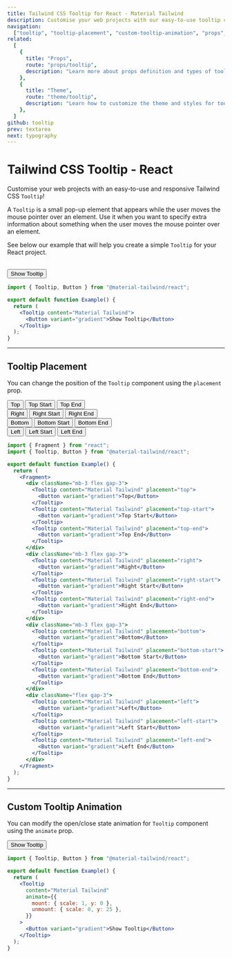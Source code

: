```yaml
---
title: Tailwind CSS Tooltip for React - Material Tailwind
description: Customise your web projects with our easy-to-use tooltip component for Tailwind CSS and React using Material Design guidelines.
navigation:
  ["tooltip", "tooltip-placement", "custom-tooltip-animation", "props", "theme"]
related:
  [
    {
      title: "Props",
      route: "props/tooltip",
      description: "Learn more about props definition and types of tooltip components.",
    },
    {
      title: "Theme",
      route: "theme/tooltip",
      description: "Learn how to customize the theme and styles for tooltip components.",
    },
  ]
github: tooltip
prev: textarea
next: typography
---
```


# Tailwind CSS Tooltip - React

Customise your web projects with an easy-to-use and responsive Tailwind CSS <Code>Tooltip</Code>!

A <Code>Tooltip</Code> is a small pop-up element that appears while the user moves the mouse pointer over an element. Use it when you want to specify extra information about something when the user moves the mouse pointer over an element.

See below our example that will help you create a simple <Code>Tooltip</Code> for your React project.

<br />

<ComponentDemo id="tooltip">
  <Tooltip content="Material Tailwind">
    <Button variant="gradient">Show Tooltip</Button>
  </Tooltip>
</ComponentDemo>

```jsx
import { Tooltip, Button } from "@material-tailwind/react";

export default function Example() {
  return (
    <Tooltip content="Material Tailwind">
      <Button variant="gradient">Show Tooltip</Button>
    </Tooltip>
  );
}
```

---

## Tooltip Placement

You can change the position of the <Code>Tooltip</Code> component using the <Code>placement</Code> prop.

<ComponentDemo id="tooltip-placement">
  <div className="mb-3 flex gap-3">
    <Tooltip content="Material Tailwind" placement="top">
      <Button variant="gradient">Top</Button>
    </Tooltip>
    <Tooltip content="Material Tailwind" placement="top-start">
      <Button variant="gradient">Top Start</Button>
    </Tooltip>
    <Tooltip content="Material Tailwind" placement="top-end">
      <Button variant="gradient">Top End</Button>
    </Tooltip>
  </div>
  <div className="mb-3 flex gap-3">
    <Tooltip content="Material Tailwind" placement="right">
      <Button variant="gradient">Right</Button>
    </Tooltip>
    <Tooltip content="Material Tailwind" placement="right-start">
      <Button variant="gradient">Right Start</Button>
    </Tooltip>
    <Tooltip content="Material Tailwind" placement="right-end">
      <Button variant="gradient">Right End</Button>
    </Tooltip>
  </div>
  <div className="mb-3 flex gap-3">
    <Tooltip content="Material Tailwind" placement="bottom">
      <Button variant="gradient">Bottom</Button>
    </Tooltip>
    <Tooltip content="Material Tailwind" placement="bottom-start">
      <Button variant="gradient">Bottom Start</Button>
    </Tooltip>
    <Tooltip content="Material Tailwind" placement="bottom-end">
      <Button variant="gradient">Bottom End</Button>
    </Tooltip>
  </div>
  <div className="flex gap-3">
    <Tooltip content="Material Tailwind" placement="left">
      <Button variant="gradient">Left</Button>
    </Tooltip>
    <Tooltip content="Material Tailwind" placement="left-start">
      <Button variant="gradient">Left Start</Button>
    </Tooltip>
    <Tooltip content="Material Tailwind" placement="left-end">
      <Button variant="gradient">Left End</Button>
    </Tooltip>
  </div>
</ComponentDemo>

```jsx
import { Fragment } from "react";
import { Tooltip, Button } from "@material-tailwind/react";

export default function Example() {
  return (
    <Fragment>
      <div className="mb-3 flex gap-3">
        <Tooltip content="Material Tailwind" placement="top">
          <Button variant="gradient">Top</Button>
        </Tooltip>
        <Tooltip content="Material Tailwind" placement="top-start">
          <Button variant="gradient">Top Start</Button>
        </Tooltip>
        <Tooltip content="Material Tailwind" placement="top-end">
          <Button variant="gradient">Top End</Button>
        </Tooltip>
      </div>
      <div className="mb-3 flex gap-3">
        <Tooltip content="Material Tailwind" placement="right">
          <Button variant="gradient">Right</Button>
        </Tooltip>
        <Tooltip content="Material Tailwind" placement="right-start">
          <Button variant="gradient">Right Start</Button>
        </Tooltip>
        <Tooltip content="Material Tailwind" placement="right-end">
          <Button variant="gradient">Right End</Button>
        </Tooltip>
      </div>
      <div className="mb-3 flex gap-3">
        <Tooltip content="Material Tailwind" placement="bottom">
          <Button variant="gradient">Bottom</Button>
        </Tooltip>
        <Tooltip content="Material Tailwind" placement="bottom-start">
          <Button variant="gradient">Bottom Start</Button>
        </Tooltip>
        <Tooltip content="Material Tailwind" placement="bottom-end">
          <Button variant="gradient">Bottom End</Button>
        </Tooltip>
      </div>
      <div className="flex gap-3">
        <Tooltip content="Material Tailwind" placement="left">
          <Button variant="gradient">Left</Button>
        </Tooltip>
        <Tooltip content="Material Tailwind" placement="left-start">
          <Button variant="gradient">Left Start</Button>
        </Tooltip>
        <Tooltip content="Material Tailwind" placement="left-end">
          <Button variant="gradient">Left End</Button>
        </Tooltip>
      </div>
    </Fragment>
  );
}
```

---

## Custom Tooltip Animation

You can modify the open/close state animation for <Code>Tooltip</Code> component using the <Code>animate</Code> prop.

<ComponentDemo id="custom-tooltip-animation">
  <Tooltip
    content="Material Tailwind"
    animate={{
      mount: { scale: 1, y: 0 },
      unmount: { scale: 0, y: 25 },
    }}
  >
    <Button variant="gradient">Show Tooltip</Button>
  </Tooltip>
</ComponentDemo>

```jsx
import { Tooltip, Button } from "@material-tailwind/react";

export default function Example() {
  return (
    <Tooltip
      content="Material Tailwind"
      animate={{
        mount: { scale: 1, y: 0 },
        unmount: { scale: 0, y: 25 },
      }}
    >
      <Button variant="gradient">Show Tooltip</Button>
    </Tooltip>
  );
}
```

<span id="props" className="scroll-mt-48" />
<span id="theme" className="scroll-mt-48" />
